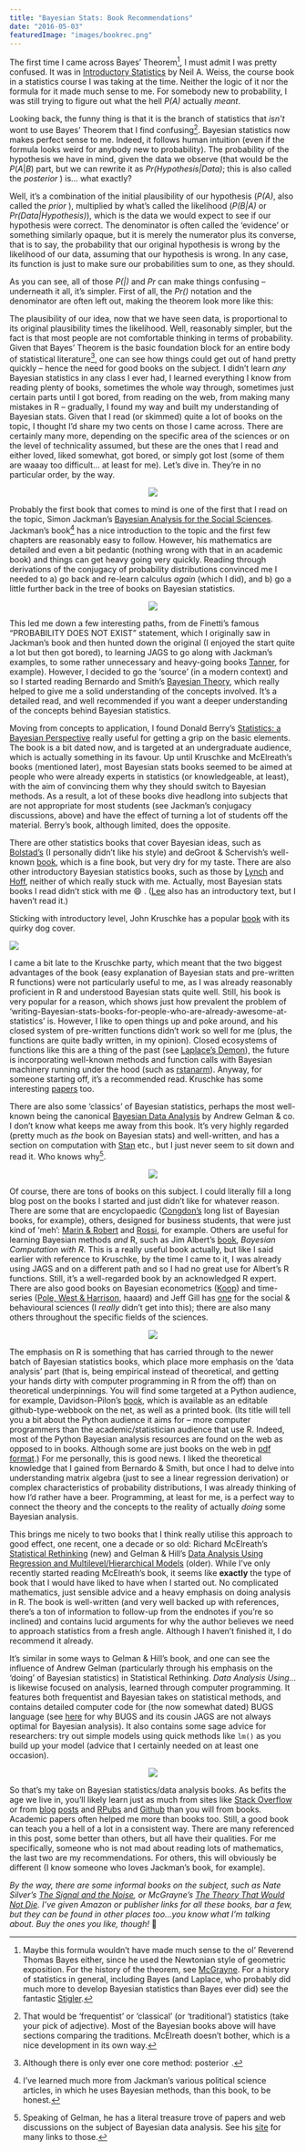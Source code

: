 ```yaml
---
title: "Bayesian Stats: Book Recommendations"
date: "2016-05-03"
featuredImage: "images/bookrec.png"
---
```



The first time I came across Bayes’ Theorem[^1], I must admit I was pretty confused. It was in [Introductory Statistics](https://www.amazon.com/Introductory-Statistics-9th-Neil-Weiss/dp/0321691229/ref=pd_cp_14_1?ie=UTF8&refRID=15HFJDGMBF49CXAD9W9S) by Neil A. Weiss, the course book in a statistics course I was taking at the time. Neither the logic of it nor the formula for it made much sense to me. For somebody new to probability, I was still trying to figure out what the hell _P(A)_ actually _meant_.

Looking back, the funny thing is that it is the branch of statistics that _isn’t_ wont to use Bayes’ Theorem that I find confusing[^2]. Bayesian statistics now makes perfect sense to me. Indeed, it follows human intuition (even if the formula looks weird for anybody new to probability). The probability of the hypothesis we have in mind, given the data we observe (that would be the $P(A|B)$ part, but we can rewrite it as _Pr(Hypothesis|Data)_; this is also called the _posterior_ ) is... what exactly?

Well, it’s a combination of the initial plausibility of our hypothesis (_P(A)_, also called the _prior_ ), multiplied by what’s called the likelihood (_P(B|A)_ or _Pr(Data|Hypothesis)_), which is the data we would expect to see if our hypothesis were correct. The denominator is often called the ‘evidence’ or something similarly opaque, but it is merely the numerator plus its converse, that is to say, the probability that our original hypothesis is wrong by the likelihood of our data, assuming that our hypothesis is wrong. In any case, its function is just to make sure our probabilities sum to one, as they should.

As you can see, all of those _P(|)_ and _Pr_ can make things confusing – underneath it all, it’s simpler. First of all, the _Pr()_ notation and the denominator are often left out, making the theorem look more like this:

<BlockMath math="\mathrm{posterior}\propto\mathrm{prior}\times\mathrm{likelihood}" />

The plausibility of our idea, now that we have seen data, is proportional to its original plausibility times the likelihood. Well, reasonably simpler, but the fact is that most people are not comfortable thinking in terms of probability. Given that Bayes’ Theorem is the basic foundation block for an entire body of statistical literature[^3], one can see how things could get out of hand pretty quickly – hence the need for good books on the subject. I didn’t learn _any_ Bayesian statistics in any class I ever had, I learned everything I know from reading plenty of books, sometimes the whole way through, sometimes just certain parts until I got bored, from reading on the web, from making many mistakes in R – gradually, I found my way and built my understanding of Bayesian stats. Given that I read (or skimmed) quite a lot of books on the topic, I thought I’d share my two cents on those I came across. There are certainly many more, depending on the specific area of the sciences or on the level of technicality assumed, but these are the ones that I read and either loved, liked somewhat, got bored, or simply got lost (some of them are waaay too difficult... at least for me). Let’s dive in. They’re in no particular order, by the way.

<p align="center">
  <img src="https://i.imgur.com/b0EkBG5.jpg?1" />
</p>

Probably the first book that comes to mind is one of the first that I read on the topic, Simon Jackman’s [Bayesian Analysis for the Social Sciences](https://onlinelibrary.wiley.com/book/10.1002/9780470686621). Jackman’s book[^4] has a nice introduction to the topic and the first few chapters are reasonably easy to follow. However, his mathematics are detailed and even a bit pedantic (nothing wrong with that in an academic book) and things can get heavy going very quickly. Reading through derivations of the conjugacy of probability distributions convinced me I needed to a) go back and re-learn calculus _again_ (which I did), and b) go a little further back in the tree of books on Bayesian statistics.

<p align="center">
  <img src="https://i.imgur.com/jpNFefC.png?1" />
</p>

This led me down a few interesting paths, from de Finetti’s famous “PROBABILITY DOES NOT EXIST” statement, which I originally saw in Jackman’s book and then hunted down the original (I enjoyed the start quite a lot but then got bored), to learning JAGS to go along with Jackman’s examples, to some rather unnecessary and heavy-going books [Tanner](https://link.springer.com/book/10.1007%2F978-1-4612-4024-2), for example). However, I decided to go the ‘source’ (in a modern context) and so I started reading Bernardo and Smith’s [Bayesian Theory](https://onlinelibrary.wiley.com/book/10.1002/9780470316870), which really helped to give me a solid understanding of the concepts involved. It’s a detailed read, and well recommended if you want a deeper understanding of the concepts behind Bayesian statistics.

Moving from concepts to application, I found Donald Berry’s [Statistics: a Bayesian Perspective](https://www.amazon.com/Statistics-Bayesian-Perspective-Donald-Berry/dp/0534234720) really useful for getting a grip on the basic elements. The book is a bit dated now, and is targeted at an undergraduate audience, which is actually something in its favour. Up until Kruschke and McElreath’s books (mentioned later), most Bayesian stats books seemed to be aimed at people who were already experts in statistics (or knowledgeable, at least), with the aim of convincing them why they should switch to Bayesian methods. As a result, a lot of these books dive headlong into subjects that are not appropriate for most students (see Jackman’s conjugacy discussions, above) and have the effect of turning a lot of students off the material. Berry’s book, although limited, does the opposite.

There are other statistics books that cover Bayesian ideas, such as [Bolstad’s](https://www.amazon.com/Introduction-Bayesian-Statistics-William-Bolstad/dp/0470141158) (I personally didn’t like his style) and deGroot & Schervish’s well-known [book](https://www.pearsonhighered.com/program/De-Groot-Probability-and-Statistics-4th-Edition/PGM146802.html), which is a fine book, but very dry for my taste. There are also other introductory Bayesian statistics books, such as those by [Lynch](https://www.springer.com/us/book/9780387712642) and [Hoff](https://www.springer.com/us/book/9780387922997), neither of which really stuck with me. Actually, most Bayesian stats books I read didn’t stick with me :smile: . ([Lee](https://www.amazon.com/Bayesian-Statistics-Introduction-Peter-Lee/dp/1118332571) also has an introductory text, but I haven’t read it.)

Sticking with introductory level, John Kruschke has a popular
[book](https://sites.google.com/site/doingbayesiandataanalysis/) with
its quirky dog cover.

![](images/kruschkeDogs.jpg)

I came a bit late to the Kruschke party, which meant that the two biggest advantages of the book (easy explanation of Bayesian stats and pre-written R functions) were not particularly useful to me, as I was already reasonably proficient in R and understood Bayesian stats quite well. Still, his book is very popular for a reason, which shows just how prevalent the problem of ‘writing-Bayesian-stats-books-for-people-who-are-already-awesome-at-statistics’ is. However, I like to open things up and poke around, and his closed system of pre-written functions didn’t work so well for me (plus, the functions are quite badly written, in my opinion). Closed ecosystems of functions like this are a thing of the past (see [Laplace’s Demon](https://cran.r-project.org/web/packages/LaplacesDemon/index.html)), the future is incorporating well-known methods and function calls with Bayesian machinery running under the hood (such as [rstanarm](https://cran.r-project.org/web/packages/rstanarm/vignettes/rstanarm.html)). Anyway, for someone starting off, it’s a recommended read. Kruschke has some interesting [papers](https://www.indiana.edu/~kruschke/BEST/BEST.pdf) too.

There are also some ‘classics’ of Bayesian statistics, perhaps the most well-known being the canonical [Bayesian Data Analysis](https://www.stat.columbia.edu/~gelman/book/) by Andrew Gelman & co. I don’t know what keeps me away from this book. It’s very highly regarded (pretty much as _the_ book on Bayesian stats) and well-written, and has a section on computation with [Stan](https://mc-stan.org/) etc., but I just never seem to sit down and read it. Who knows why[^5].

<p align="center">
  <img src="https://i.imgur.com/hfaZkl3.png?1" />
</p>

Of course, there are tons of books on this subject. I could literally fill a long blog post on the books I started and just didn’t like for whatever reason. There are some that are encyclopaedic ([Congdon’s](https://webspace.qmul.ac.uk/pcongdon/) long list of Bayesian books, for example), others, designed for business students, that were just kind of ‘meh’: [Marin & Robert](https://www.springer.com/us/book/9780387389837) and [Rossi](https://www.wiley.com/WileyCDA/WileyTitle/productCd-0470863676.html), for example. Others are useful for learning Bayesian methods _and_ R, such as Jim Albert’s [book](https://books.google.com.br/books/about/Bayesian_Computation_with_R.html?id=kVk_WHFfIrMC&redir_esc=y), _Bayesian Computation with R_. This is a really useful book actually, but like I said earlier with reference to Kruschke, by the time I came to it, I was already using JAGS and on a different path and so I had no great use for Albert’s R functions. Still, it’s a well-regarded book by an acknowledged R expert. There are also good books on Bayesian econometrics ([Koop](https://www.wiley.com/legacy/wileychi/koopbayesian/)) and time-series ([Pole, West & Harrison](https://books.google.com.br/books/about/Applied_Bayesian_Forecasting_and_Time_Se.html?id=LAcp-ZwnyxIC&redir_esc=y), haaard) and Jeff Gill has [one](https://www.crcpress.com/Bayesian-Methods-A-Social-and-Behavioral-Sciences-Approach-Third-Edition/Gill/9781439862483) for the social & behavioural sciences (I _really_ didn’t get into this); there are also many others throughout the specific fields of the sciences.

<p align="center">
  <img src="https://i.imgur.com/M7y9pgs.png?2" />
</p>

The emphasis on R is something that has carried through to the newer batch of Bayesian statistics books, which place more emphasis on the ‘data analysis’ part (that is, being empirical instead of theoretical, and getting your hands dirty with computer programming in R from the off) than on theoretical underpinnings. You will find some targeted at a Python audience, for example, Davidson-Pilon’s [book](https://camdavidsonpilon.github.io/Probabilistic-Programming-and-Bayesian-Methods-for-Hackers/), which is available as an editable github-type-webbook on the net, as well as a printed book. (Its title will tell you a bit about the Python audience it aims for – more computer programmers than the academic/statistician audience that use R. Indeed, most of the Python Bayesian analysis resources are found on the web as opposed to in books. Although some are just books on the web in [pdf format](https://www.greenteapress.com/thinkbayes/thinkbayes.pdf).) For me personally, this is good news. I liked the theoretical knowledge that I gained from Bernardo & Smith, but once I had to delve into understanding matrix algebra (just to see a linear regression derivation) or complex characteristics of probability distributions, I was already thinking of how I’d rather have a beer. Programming, at least for me, is a perfect way to connect the theory and the concepts to the reality of actually _doing_ some Bayesian analysis.

This brings me nicely to two books that I think really utilise this approach to good effect, one recent, one a decade or so old: Richard McElreath’s [Statistical Rethinking](https://xcelab.net/rm/statistical-rethinking/) (new) and Gelman & Hill’s [Data Analysis Using Regression and Multilevel/Hierarchical Models](https://www.stat.columbia.edu/~gelman/arm/) (older). While I’ve only recently started reading McElreath’s book, it seems like **exactly** the type of book that I would have liked to have when I started out. No complicated mathematics, just sensible advice and a heavy emphasis on doing analysis in R. The book is well-written (and very well backed up with references, there’s a ton of information to follow-up from the endnotes if you’re so inclined) and contains lucid arguments for why the author believes we need to approach statistics from a fresh angle. Although I haven’t finished it, I do recommend it already.

It’s similar in some ways to Gelman & Hill’s book, and one can see the influence of Andrew Gelman (particularly through his emphasis on the ‘doing’ of Bayesian statistics) in Statistical Rethinking. _Data Analysis Using…_ is likewise focused on analysis, learned through computer programming. It features both frequentist and Bayesian takes on statistical methods, and contains detailed computer code for (the now somewhat dated) BUGS language (see [here](https://robertmylesmcdonnell.com/stan-or-jags-for-bayesian-ideal-point-irt) for why BUGS and its cousin JAGS are not always optimal for Bayesian analysis). It also contains some sage advice for researchers: try out simple models using quick methods like `lm()` as you build up your model (advice that I certainly needed on at least one occasion).

<p align="center">
  <img src="https://i.imgur.com/oH57M4t.png?1" />
</p>

So that’s my take on Bayesian statistics/data analysis books. As befits the age we live in, you’ll likely learn just as much from sites like [Stack Overflow](https://stackoverflow.com/search?q=Bayesian+) or from [blog](https://darrenjw.wordpress.com/2012/11/20/getting-started-with-bayesian-variable-selection-using-jags-and-rjags/) [posts](https://twiecki.github.io/blog/2015/11/10/mcmc-sampling/) and [RPubs](https://rpubs.com/corey_sparks/30893) and [Github](https://github.com/robertmyles/bayesian-ideal-point-irt-models) than you will from books. Academic papers often helped me more than books too. Still, a good book can teach you a hell of a lot in a consistent way. There are many referenced in this post, some better than others, but all have their qualities. For me specifically, someone who is not mad about reading lots of mathematics, the last two are my recommendations. For others, this will obviously be different (I know someone who loves Jackman’s book, for example).

_By the way, there are some informal books on the subject, such as Nate Silver’s [The Signal and the Noise](https://www.penguinrandomhouse.com/books/305826/the-signal-and-the-noise-by-nate-silver/9780143125082/), or McGrayne’s [The Theory That Would Not Die](https://www.amazon.ca/Theory-That-Would-Not-Die/dp/0300169698/181-0429523-7916830?ie=UTF8&tag=vglnk-ca-c250-20). I’ve given Amazon or publisher links for all these books, bar a few, but they can be found in other places too…you know what I’m talking about. Buy the ones you like, though!_ 👮

[^1]: Maybe this formula wouldn’t have made much sense to the ol’ Reverend Thomas Bayes either, since he used the Newtonian style of geometric exposition. For the history of the theorem, see [McGrayne](https://www.amazon.ca/Theory-That-Would-Not-Die/dp/0300169698/181-0429523-7916830?ie=UTF8&tag=vglnk-ca-c250-20). For a history of statistics in general, including Bayes (and Laplace, who probably did much more to develop Bayesian statistics than Bayes ever did) see the fantastic [Stigler](https://www.hup.harvard.edu/catalog.php?isbn=9780674403413).
[^2]: That would be ‘frequentist’ or ‘classical’ (or ‘traditional’) statistics (take your pick of adjective). Most of the Bayesian books above will have sections comparing the traditions. McElreath doesn’t bother, which is a nice development in its own way.
[^3]: Although there is only ever one core method: posterior <InlineMath math="\propto \mathrm{prior}\times\mathrm{likehood}"/>.
[^4]: I’ve learned much more from Jackman’s various political science articles, in which he uses Bayesian methods, than this book, to be honest.
[^5]: Speaking of Gelman, he has a literal treasure trove of papers and web discussions on the subject of Bayesian data analysis. See his [site](https://andrewgelman.com/) for many links to those.
